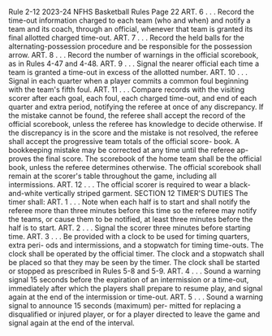 Rule 2-12 2023-24 NFHS Basketball Rules Page 22 ART. 6 . . . Record the time-out information charged to each team (who and when) and notify a team and its coach, through an official, whenever that team is granted its final allotted charged time-out. ART. 7 . . . Record the held balls for the alternating-possession procedure and be responsible for the possession arrow. ART. 8 . . . Record the number of warnings in the official scorebook, as in Rules 4-47 and 4-48. ART. 9 . . . Signal the nearer official each time a team is granted a time-out in excess of the allotted number. ART. 10 . . . Signal in each quarter when a player commits a common foul beginning with the team's fifth foul. ART. 11 . . . Compare records with the visiting scorer after each goal, each foul, each charged time-out, and end of each quarter and extra period, notifying the referee at once of any discrepancy. If the mistake cannot be found, the referee shall accept the record of the official scorebook, unless the referee has knowledge to decide otherwise. If the discrepancy is in the score and the mistake is not resolved, the referee shall accept the progressive team totals of the official score- book. A bookkeeping mistake may be corrected at any time until the referee ap- proves the final score. The scorebook of the home team shall be the official book, unless the referee determines otherwise. The official scorebook shall remain at the scorer's table throughout the game, including all intermissions. ART. 12 . . . The official scorer is required to wear a black-and-white vertically striped garment. SECTION 12 TIMER'S DUTIES The timer shall: ART. 1 . . . Note when each half is to start and shall notify the referee more than three minutes before this time so the referee may notify the teams, or cause them to be notified, at least three minutes before the half is to start. ART. 2 . . . Signal the scorer three minutes before starting time. ART. 3 . . . Be provided with a clock to be used for timing quarters, extra peri- ods and intermissions, and a stopwatch for timing time-outs. The clock shall be operated by the official timer. The clock and a stopwatch shall be placed so that they may be seen by the timer. The clock shall be started or stopped as prescribed in Rules 5-8 and 5-9. ART. 4 . . . Sound a warning signal 15 seconds before the expiration of an intermission or a time-out, immediately after which the players shall prepare to resume play, and signal again at the end of the intermission or time-out. ART. 5 . . . Sound a warning signal to announce 15 seconds (maximum) per- mitted for replacing a disqualified or injured player, or for a player directed to leave the game and signal again at the end of the interval.
